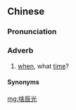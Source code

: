 ==Chinese==
{{zh-forms|type=12|alt=薩辰光-nonstandard}}

===Pronunciation===
{{zh-pron
|w=2sa+3zen kuaan
|cat=adv
}}

===Adverb===
{{zh-adv}}

# {{lb|zh|Wu}} [[when]], what [[time]]?
#: {{zh-x|對勿起，現在 啥辰光 勒？|Excuse me, what time is it now?|SH}}
#: {{zh-x|儂 曉得 伊 啥辰光 轉來 𠲎？|Do you have any ideas when he/she'll be back?|SH}}

====Synonyms====
{{zh-dial|什麼時候}}

[[mg:啥辰光]]